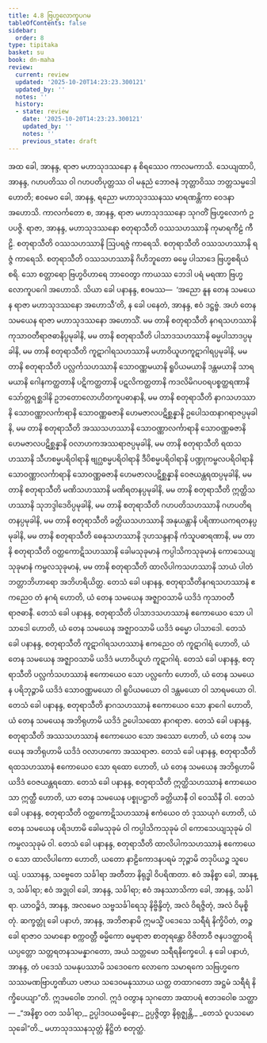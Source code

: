 ```yaml
---
title: 4.8 ဗြဟ္မလောကူပဂမ
tableOfContents: false
sidebar:
  order: 8
type: tipitaka
basket: su
book: dn-maha
review:
  current: review
  updated: '2025-10-20T14:23:23.300121'
  updated_by: ''
  notes: ''
  history:
  - state: review
    date: '2025-10-20T14:23:23.300121'
    updated_by: ''
    notes: ''
    previous_state: draft
---
```



<DynamicBreadcrumb />


<ReviewStatus review={frontmatter.review} showDetails={true} />

<HypothesisAnnotation frontmatter={frontmatter} />

<Division number="269" book="dn-maha" e="ch" v="7" p="159">

<Paragraph number="588" book="dn-maha">
အထ ခေါ, အာနန္ဒ, ရာဇာ မဟာသုဒဿနော န စိရဿေဝ ကာလမကာသိ. သေယျထာပိ, အာနန္ဒ, ဂဟပတိဿ ဝါ ဂဟပတိပုတ္တဿ ဝါ မနုညံ ဘောဇနံ ဘုတ္တာဝိဿ ဘတ္တသမ္မဒေါ ဟောတိ; ဧဝမေဝ ခေါ, အာနန္ဒ, ရညော မဟာသုဒဿနဿ မာရဏန္တိကာ ဝေဒနာ အဟောသိ. ကာလင်္ကတော စ, အာနန္ဒ, ရာဇာ မဟာသုဒဿနော သုဂတိံ ဗြဟ္မလောကံ ဥပပဇ္ဇိ. ရာဇာ, အာနန္ဒ, မဟာသုဒဿနော စတုရာသီတိ ဝဿသဟဿာနိ ကုမာရကီဠံ ကီဠိ. စတုရာသီတိ ဝဿသဟဿာနိ ဩပရဇ္ဇံ ကာရေသိ. စတုရာသီတိ ဝဿသဟဿာနိ ရဇ္ဇံ ကာရေသိ. စတုရာသီတိ ဝဿသဟဿာနိ ဂိဟိဘူတော ဓမ္မေ ပါသာဒေ ဗြဟ္မစရိယံ စရိ. သော စတ္တာရော ဗြဟ္မဝိဟာရေ ဘာဝေတွာ ကာယဿ ဘေဒါ ပရံ မရဏာ ဗြဟ္မလောကူပဂေါ အဟောသိ.
</Paragraph>

</Division>
<Division number="270" book="dn-maha" e="ch" v="7" p="159">

<Paragraph number="589" book="dn-maha">
သိယာ ခေါ ပနာနန္ဒ, ဧဝမဿ—  ‘အညော နူန တေန သမယေန ရာဇာ မဟာသုဒဿနော အဟောသီ’တိ, န ခေါ ပနေတံ, အာနန္ဒ, ဧဝံ ဒဋ္ဌဗ္ဗံ. အဟံ တေန သမယေန ရာဇာ မဟာသုဒဿနော အဟောသိံ. မမ တာနိ စတုရာသီတိ နဂရသဟဿာနိ ကုသာဝတီရာဇဓာနိပ္ပမုခါနိ, မမ တာနိ စတုရာသီတိ ပါသာဒသဟဿာနိ ဓမ္မပါသာဒပ္ပမုခါနိ, မမ တာနိ စတုရာသီတိ ကူဋာဂါရသဟဿာနိ မဟာဝိယူဟကူဋာဂါရပ္ပမုခါနိ, မမ တာနိ စတုရာသီတိ ပလ္လင်္ကသဟဿာနိ သောဝဏ္ဏမယာနိ ရူပိယမယာနိ ဒန္တမယာနိ သာရမယာနိ ဂေါနကတ္ထတာနိ ပဋိကတ္ထတာနိ ပဋလိကတ္ထတာနိ ကဒလိမိဂပဝရပစ္စတ္ထရဏာနိ သော်တ္တရစ္ဆဒါနိ ဥဘတောလောဟိတကူပဓာနာနိ, မမ တာနိ စတုရာသီတိ နာဂသဟဿာနိ သောဝဏ္ဏာလင်္ကာရာနိ သောဝဏ္ဏဓဇာနိ ဟေမဇာလပဋိစ္ဆန္နာနိ ဥပေါသထနာဂရာဇပ္ပမုခါနိ, မမ တာနိ စတုရာသီတိ အဿသဟဿာနိ သောဝဏ္ဏာလင်္ကာရာနိ သောဝဏ္ဏဓဇာနိ ဟေမဇာလပဋိစ္ဆန္နာနိ ဝလာဟကအဿရာဇပ္ပမုခါနိ, မမ တာနိ စတုရာသီတိ ရထသဟဿာနိ သီဟစမ္မပရိဝါရာနိ ဗျဂ္ဃစမ္မပရိဝါရာနိ ဒီပိစမ္မပရိဝါရာနိ ပဏ္ဍုကမ္ဗလပရိဝါရာနိ သောဝဏ္ဏာလင်္ကာရာနိ သောဝဏ္ဏဓဇာနိ ဟေမဇာလပဋိစ္ဆန္နာနိ ဝေဇယန္တရထပ္ပမုခါနိ, မမ တာနိ စတုရာသီတိ မဏိသဟဿာနိ မဏိရတနပ္ပမုခါနိ, မမ တာနိ စတုရာသီတိ ဣတ္ထိသဟဿာနိ သုဘဒ္ဒါဒေဝိပ္ပမုခါနိ, မမ တာနိ စတုရာသီတိ ဂဟပတိသဟဿာနိ ဂဟပတိရတနပ္ပမုခါနိ, မမ တာနိ စတုရာသီတိ ခတ္တိယသဟဿာနိ အနုယန္တာနိ ပရိဏာယကရတနပ္ပမုခါနိ, မမ တာနိ စတုရာသီတိ ဓေနုသဟဿာနိ ဒုဟသန္ဒနာနိ ကံသူပဓာရဏာနိ, မမ တာနိ စတုရာသီတိ ဝတ္ထကောဋိသဟဿာနိ ခေါမသုခုမာနံ ကပ္ပါသိကသုခုမာနံ ကောသေယျသုခုမာနံ ကမ္ဗလသုခုမာနံ, မမ တာနိ စတုရာသီတိ ထာလိပါကသဟဿာနိ သာယံ ပါတံ ဘတ္တာဘိဟာရော အဘိဟရိယိတ္ထ.
</Paragraph>

</Division>
<Division number="271" book="dn-maha" e="ch" v="7" p="160">

<Paragraph number="590" book="dn-maha">
တေသံ ခေါ ပနာနန္ဒ, စတုရာသီတိနဂရသဟဿာနံ ဧကညေဝ တံ နဂရံ ဟောတိ, ယံ တေန သမယေန အဇ္ဈာဝသာမိ ယဒိဒံ ကုသာဝတီ ရာဇဓာနီ. တေသံ ခေါ ပနာနန္ဒ, စတုရာသီတိ ပါသာဒသဟဿာနံ ဧကောယေဝ သော ပါသာဒေါ ဟောတိ, ယံ တေန သမယေန အဇ္ဈာဝသာမိ ယဒိဒံ ဓမ္မော ပါသာဒေါ. တေသံ ခေါ ပနာနန္ဒ, စတုရာသီတိ ကူဋာဂါရသဟဿာနံ ဧကညေဝ တံ ကူဋာဂါရံ ဟောတိ, ယံ တေန သမယေန အဇ္ဈာဝသာမိ ယဒိဒံ မဟာဝိယူဟံ ကူဋာဂါရံ. တေသံ ခေါ ပနာနန္ဒ, စတုရာသီတိ ပလ္လင်္ကသဟဿာနံ ဧကောယေဝ သော ပလ္လင်္ကော ဟောတိ, ယံ တေန သမယေန ပရိဘုဉ္ဇာမိ ယဒိဒံ သောဝဏ္ဏမယော ဝါ ရူပိယမယော ဝါ ဒန္တမယော ဝါ သာရမယော ဝါ. တေသံ ခေါ ပနာနန္ဒ, စတုရာသီတိ နာဂသဟဿာနံ ဧကောယေဝ သော နာဂေါ ဟောတိ, ယံ တေန သမယေန အဘိရုဟာမိ ယဒိဒံ ဥပေါသထော နာဂရာဇာ. တေသံ ခေါ ပနာနန္ဒ, စတုရာသီတိ အဿသဟဿာနံ ဧကောယေဝ သော အဿော ဟောတိ, ယံ တေန သမယေန အဘိရုဟာမိ ယဒိဒံ ဝလာဟကော အဿရာဇာ. တေသံ ခေါ ပနာနန္ဒ, စတုရာသီတိ ရထသဟဿာနံ ဧကောယေဝ သော ရထော ဟောတိ, ယံ တေန သမယေန အဘိရုဟာမိ ယဒိဒံ ဝေဇယန္တရထော. တေသံ ခေါ ပနာနန္ဒ, စတုရာသီတိ ဣတ္ထိသဟဿာနံ ဧကာယေဝ သာ ဣတ္ထီ ဟောတိ, ယာ တေန သမယေန ပစ္စုပဋ္ဌာတိ ခတ္တိယာနီ ဝါ ဝေဿိနီ ဝါ. တေသံ ခေါ ပနာနန္ဒ, စတုရာသီတိ ဝတ္ထကောဋိသဟဿာနံ ဧကံယေဝ တံ ဒုဿယုဂံ ဟောတိ, ယံ တေန သမယေန ပရိဒဟာမိ ခေါမသုခုမံ ဝါ ကပ္ပါသိကသုခုမံ ဝါ ကောသေယျသုခုမံ ဝါ ကမ္ဗလသုခုမံ ဝါ. တေသံ ခေါ ပနာနန္ဒ, စတုရာသီတိ ထာလိပါကသဟဿာနံ ဧကောယေဝ သော ထာလိပါကော ဟောတိ, ယတော နာဠိကောဒနပရမံ ဘုဉ္ဇာမိ တဒုပိယဉ္စ သူပေယျံ.
</Paragraph>

</Division>
<Division number="272" book="dn-maha" e="ch" v="7" p="161">

<Paragraph number="591" book="dn-maha">
ပဿာနန္ဒ, သဗ္ဗေတေ သင်္ခါရာ အတီတာ နိရုဒ္ဓါ ဝိပရိဏတာ. ဧဝံ အနိစ္စာ ခေါ, အာနန္ဒ, သင်္ခါရာ; ဧဝံ အဒ္ဓုဝါ ခေါ, အာနန္ဒ, သင်္ခါရာ; ဧဝံ အနဿာသိကာ ခေါ, အာနန္ဒ, သင်္ခါရာ. ယာဝဉ္စိဒံ, အာနန္ဒ, အလမေဝ သဗ္ဗသင်္ခါရေသု နိဗ္ဗိန္ဒိတုံ, အလံ ဝိရဇ္ဇိတုံ, အလံ ဝိမုစ္စိတုံ.
</Paragraph>

<Paragraph number="592" book="dn-maha">
ဆက္ခတ္တုံ ခေါ ပနာဟံ, အာနန္ဒ, အဘိဇာနာမိ ဣမသ္မိံ ပဒေသေ သရီရံ နိက္ခိပိတံ, တဉ္စ ခေါ ရာဇာဝ သမာနော စက္ကဝတ္တီ ဓမ္မိကော ဓမ္မရာဇာ စာတုရန္တော ဝိဇိတာဝီ ဇနပဒတ္ထာဝရိယပ္ပတ္တော သတ္တရတနသမန္နာဂတော, အယံ သတ္တမော သရီရနိက္ခေပေါ. န ခေါ ပနာဟံ, အာနန္ဒ, တံ ပဒေသံ သမနုပဿာမိ သဒေဝကေ လောကေ သမာရကေ သဗြဟ္မကေ သဿမဏဗြာဟ္မဏိယာ ပဇာယ သဒေဝမနုဿာယ ယတ္ထ တထာဂတော အဋ္ဌမံ သရီရံ နိက္ခိပေယျာ”တိ.
</Paragraph>

<Paragraph number="593" book="dn-maha">
ဣဒမဝေါစ ဘဂဝါ. ဣဒံ ဝတွာန သုဂတော အထာပရံ ဧတဒဝေါစ သတ္ထာ—
</Paragraph>

<Paragraph number="594" book="dn-maha">
_“အနိစ္စာ ဝတ သင်္ခါရာ,_  
ဥပ္ပါဒဝယဓမ္မိနော;_  
ဥပ္ပဇ္ဇိတွာ နိရုဇ္ဈန္တိ,_  
_တေသံ ဝူပသမော သုခေါ”တိ._  


</Paragraph>
</Division>

<Paragraph number="595" type="center" book="dn-maha">
မဟာသုဒဿနသုတ္တံ နိဋ္ဌိတံ စတုတ္ထံ.
</Paragraph>
